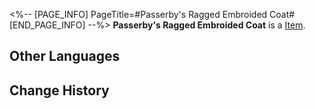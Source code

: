 <%-- [PAGE_INFO]
PageTitle=#Passerby's Ragged Embroided Coat#
[END_PAGE_INFO] --%>
{{Item Infobox
|id          = 51013
|image       = Item Passerby's Ragged Embroided Coat.png
|type        = 
|invCategory = Relics
|rarity      = 4
|effect      = 
|description = An old coat with a ragged hemline. The embroidery has been ruined by blade marks. Flesh heals quickly, but a coat does not, nor does a person's pain.
|source1     = [[Cavern of Corrosion: Corridor of Fading Echoes]]
}}
'''Passerby's Ragged Embroided Coat''' is a [[Item]].

==Other Languages==
{{Other Languages
|en   = Passerby's Ragged Embroided Coat
|zhs  = 过客的残绣风衣
|zht  = 過客的殘繡風衣
|ja   = 過客の刺繍の解れた外套
|ko   = 과객의 낡은 자수 외투
|es   = Gabán bordado del transeúnte
|fr   = Manteau brodé en lambeaux du vagabond
|ru   = Рваное вышитое пальто скитальца
|th   = Passerby's Ragged Embroided Coat
|vi   = Áo Khoác Rách Của Lãng Khách
|de   = Zerlumpter bestickter Mantel des Wanderers
|id   = Passerby's Ragged Embroided Coat
|pt   = Casaco Esfarrapado Bordado do Transeunte
}}

==Change History==
{{Change History|1.0}}
